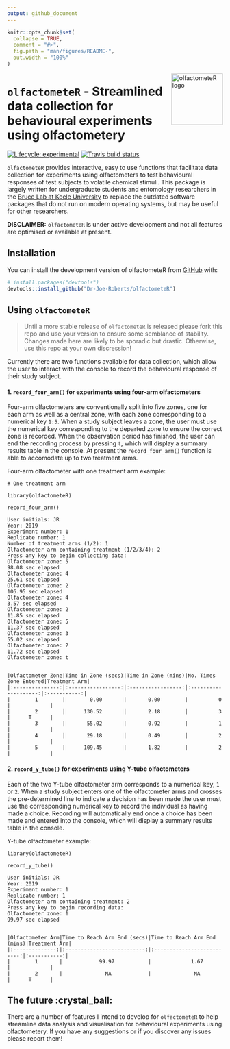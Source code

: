 ```yaml
---
output: github_document
---
```


<!-- README.md is generated from README.Rmd. Please edit that file -->

```r
knitr::opts_chunk$set(
  collapse = TRUE,
  comment = "#>",
  fig.path = "man/figures/README-",
  out.width = "100%"
)
```
<img width="120px" alt="olfactometeR logo" align="right" src="man/figures/logo.png">

# `olfactometeR` - Streamlined data collection for behavioural experiments using olfactometery

<!-- badges: start -->
[![Lifecycle: experimental](https://img.shields.io/badge/lifecycle-experimental-orange.svg)](https://www.tidyverse.org/lifecycle/#experimental)
[![Travis build status](https://travis-ci.org/Dr-Joe-Roberts/olfactometeR.svg?branch=master)](https://travis-ci.org/Dr-Joe-Roberts/olfactometeR)
<!-- badges: end -->

`olfactometeR` provides interactive, easy to use functions that facilitate data collection for experiments using olfactometers to test behavioural responses of test subjects to volatile chemical stimuli. This package is largely written for undergraduate students and entomology researchers in the [Bruce Lab at Keele University](https://www.keele.ac.uk/lifesci/ourpeople/tobybruce/#research-and-scholarship) to replace the outdated software packages that do not run on modern operating systems, but may be useful for other researchers.

**DISCLAIMER:** `olfactometeR` is under active development and not all features are optimised or available at present. 

## Installation

You can install the development version of olfactometeR from [GitHub](https://github.com/) with:

``` r
# install.packages("devtools")
devtools::install_github("Dr-Joe-Roberts/olfactometeR")
```

## Using `olfactometeR`

> Until a more stable release of `olfactometeR` is released please fork this repo and use your version to ensure some semblance of stability. Changes made here are likely to be sporadic but drastic. Otherwise, use this repo at your own discression! 

Currently there are two functions available for data collection, which allow the user to interact with the console to record the behavioural response of their study subject. 

#### 1. `record_four_arm()` for experiments using four-arm olfactometers

Four-arm olfactometers are conventionally split into five zones, one for each arm as well as a central zone, with each zone corresponding to a numerical key `1:5`. When a study subject leaves a zone, the user must use the numerical key corresponding to the departed zone to ensure the correct zone is recorded. When the observation period has finished, the user can end the recording process by pressing `t`, which will display a summary results table in the console. At present the `record_four_arm()` function is able to accomodate up to two treatment arms.

Four-arm olfactometer with one treatment arm example:

```
# One treatment arm

library(olfactometeR)

record_four_arm()

User initials: JR
Year: 2019
Experiment number: 1
Replicate number: 1
Number of treatment arms (1/2): 1
Olfactometer arm containing treatment (1/2/3/4): 2
Press any key to begin collecting data:
Olfactometer zone: 5
98.08 sec elapsed
Olfactometer zone: 4
25.61 sec elapsed
Olfactometer zone: 2
106.95 sec elapsed
Olfactometer zone: 4
3.57 sec elapsed
Olfactometer zone: 2
11.85 sec elapsed
Olfactometer zone: 5
11.37 sec elapsed
Olfactometer zone: 3
55.02 sec elapsed
Olfactometer zone: 2
11.72 sec elapsed
Olfactometer zone: t


|Olfactometer Zone|Time in Zone (secs)|Time in Zone (mins)|No. Times Zone Entered|Treatment Arm|
|:---------------:|:-----------------:|:-----------------:|:--------------------:|:-----------:|
|        1        |        0.00       |       0.00        |          0           |             |
|        2        |      130.52       |       2.18        |          3           |      T      |
|        3        |       55.02       |       0.92        |          1           |             |
|        4        |       29.18       |       0.49        |          2           |             |
|        5        |      109.45       |       1.82        |          2           |             |
```

#### 2. `record_y_tube()` for experiments using Y-tube olfactometers

Each of the two Y-tube olfactometer arm corresponds to a numerical key, `1` or `2`. When a study subject enters one of the olfactometer arms and crosses the pre-determined line to indicate a decision has been made the user must use the corresponding numerical key to record the individual as having made a choice. Recording will automatically end once a choice has been made and entered into the console, which will display a summary results table in the console.

Y-tube olfactometer example:

```
library(olfactometeR)

record_y_tube()

User initials: JR
Year: 2019
Experiment number: 1
Replicate number: 1
Olfactometer arm containing treatment: 2
Press any key to begin recording data:
Olfactometer zone: 1
99.97 sec elapsed


|Olfactometer Arm|Time to Reach Arm End (secs)|Time to Reach Arm End (mins)|Treatment Arm|
|:--------------:|:--------------------------:|:--------------------------:|:-----------:|
|        1       |            99.97           |             1.67           |             |
|        2       |              NA            |              NA            |      T      |
```

## The future :crystal_ball:

There are a number of features I intend to develop for `olfactometeR` to help streamline data analysis and visualisation for behavioural experiments using olfactometery. If you have any suggestions or if you discover any issues please report them! 
